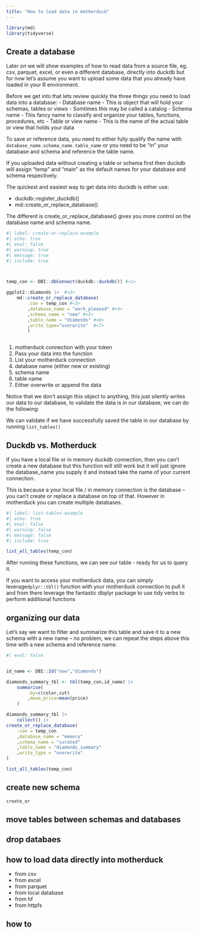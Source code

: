 ```yaml
---
title: "How to load data in motherduck"
---
```



```r
library(md)
library(tidyverse)
```



## Create a database

Later on we will show examples of how to read data from a source file, eg. csv, parquet, excel, or even a different database, directly into duckdb but for now let's assume you want to upload some data that you already have loaded in your R environment.


Before we get into that lets review quickly the three things you need to load data into a database:
-   Database name
    -   This is object that will hold your schemas, tables or views
    -   Somtimes this may be called a catalog
-   Schema name
    -   This fancy name to classify and organize your tables, functions, procedures, etc
-   Table or view name
    -   This is the name of the actual table or view that holds your data
    
To save or reference data, you need to either fully qualify the name with `database_name.schema_name.table_name` or you need to be "in" your database and schema and reference the table name.

If you uploaded data without creating a table or schema first then duckdb will assign "temp" and "main" as the default names for your database and schema respectively.

The quickest and easiest way to get data into duckdb is either use:

-   duckdb::register_duckdb()
-   md::create_or_replace_database()

The different is create_or_replace_database() gives you more control on the database name and schema name.

```r
#| label: create-or-replace-example
#| echo: true
#| eval: false
#| warning: true
#| message: true
#| include: true



temp_con <- DBI::dbConnect(duckdb::duckdb()) #<1>

ggplot2::diamonds |>  #<2>
    md::create_or_replace_database(
        .con = temp_con #<3>
        ,database_name = "work_please4" #<4>
        ,schema_name = "new" #<5>
        ,table_name = "diamonds" #<6>
        ,write_type="overwrite"  #<7>
        )



```

1. motherduck connection with your token
2. Pass your data into the function
3. List your motherduck connection
4. database name (either new or existing)
5. schema name
6. table name
7. Either overwrite or append the data



Notice that we don't assign this object to anything, this just silently writes our data to our database, to validate the data is in our database, we can do the following:

We can validate if we have successfully saved the table in our database by running `list_tables()`

::: {.callout-note}
## Duckdb vs. Motherduck

If you have a local file or in memory duckdb connection, then you can't create a new database but this function will still work but it will just ignore the database_name you supply it and instead take the name of your current connection.

This is because a your local file / in memory connection is the database -- you can't create or replace a database on top of that. However in motherduck you can create multiple databases.

:::

```r
#| label: list-tables-example
#| echo: true
#| eval: false
#| warning: false
#| message: false
#| include: true

list_all_tables(temp_con)
```

After running these functions, we can see our table - ready for us to query it. 

If you want to access your motherduck data, you can simply leverage` dplyr::tbl()` function with your motherduck connection to pull it and from there leverage the fantastic dbplyr package to use tidy verbs to perform additional functions

## organizing our data

Let's say we want to filter and summarize this table and save it to a new schema with a new name -- no problem, we can repeat the steps above this time with a new schema and reference name.

```r
#| eval: false


id_name <- DBI::Id("new","diamonds")

diamonds_summary_tbl <- tbl(temp_con,id_name) |> 
    summarise(
        .by=c(color,cut)
        ,mean_price=mean(price)
    )

diamonds_summary_tbl |> 
    collect() |> 
create_or_replace_database(
    .con = temp_con
    ,database_name = "memory"
    ,schema_name = "curated"
    ,table_name = "diamonds_summary"
    ,write_type = "overwrite"
)

list_all_tables(temp_con)
```

## create new schema


```r
create_or
```


## move tables between schemas and databases

## drop databaes

## how to load data directly into motherduck

-   from csv
-   from excel
-   from parquet
-   from local database
-   from hf
-   from httpfs

## how to 
